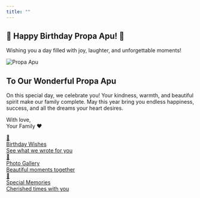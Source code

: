 ```yaml
---
title: ""
---
```


:::{.hero}
# 🎉 Happy Birthday Propa Apu! 🎂
<p class="lead">Wishing you a day filled with joy, laughter, and unforgettable moments!</p>

<div class="profile-image">
<img src="images/profile.jpg" alt="Propa Apu">
</div>

<div class="birthday-card">
  <h2>To Our Wonderful Propa Apu</h2>
  <p>On this special day, we celebrate you! Your kindness, warmth, and beautiful spirit make our family complete. May this year bring you endless happiness, success, and all the dreams your heart desires.</p>
  <p>With love,<br>Your Family ❤️</p>
</div>

<!-- Navigation Buttons -->
<div class="nav-buttons">
<a href="wishes.html" class="nav-btn btn-wishes">
<div class="btn-icon">💝</div>
<div class="btn-text">Birthday Wishes</div>
<div class="btn-subtitle">See what we wrote for you</div>
</a>
<a href="gallery.html" class="nav-btn btn-gallery">
<div class="btn-icon">📸</div>
<div class="btn-text">Photo Gallery</div>
<div class="btn-subtitle">Beautiful moments together</div>
</a>
<a href="memories.html" class="nav-btn btn-memories">
<div class="btn-icon">💖</div>
<div class="btn-text">Special Memories</div>
<div class="btn-subtitle">Cherished times with you</div>
</a></div>

<script>
document.addEventListener("DOMContentLoaded", () => {
  // Add confetti effect when the page loads
  party.confetti(document.querySelector('.hero'), {
    count: party.variation.range(50, 100),
    size: party.variation.range(0.6, 1.4),
    spread: 50,
  });
  
  // Add click event for more confetti on hero
  document.querySelector('.hero').addEventListener('click', (e) => {
    if (!e.target.closest('.nav-btn')) {
      party.sparkles(e.target, {
        count: party.variation.range(20, 40),
        speed: party.variation.range(100, 300),
      });
    }
  });
  
  // Add sparkle effect when hovering over buttons
  document.querySelectorAll('.nav-btn').forEach(btn => {
    btn.addEventListener('mouseenter', (e) => {
      party.sparkles(e.target, {
        count: party.variation.range(15, 25),
        speed: party.variation.range(100, 250),
      });
    });
  });
});
</script>
:::
